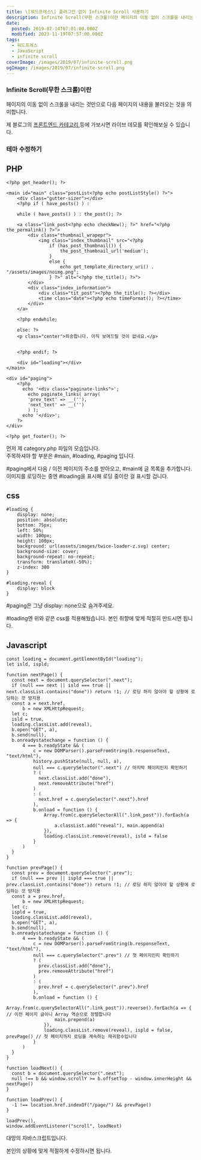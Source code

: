```yaml
---
title: \[워드프레스\] 플러그인 없이 Infinite Scroll 사용하기
description: Infinite Scroll(무한 스크롤)이란 페이지의 이동 없이 스크롤을 내리는 것만으로 다음 페이지의 내용을 불러오는 것을 의미합니다. 제 블로그의 프론트엔드 카테고리 등에 가보시면 라이브 데모를 확인해보실 수 있습니다.
date:
  posted: 2019-07-14T07:01:00.000Z
  modified: 2023-11-19T07:57:00.000Z
tags:
  - 워드프레스
  - JavaScript
  - infinite scroll
coverImage: /images/2019/07/infinite-scroll.png
ogImage: /images/2019/07/infinite-scroll.png
---
```


### Infinite Scroll(무한 스크롤)이란

페이지의 이동 없이 스크롤을 내리는 것만으로 다음 페이지의 내용을 불러오는 것을 의미합니다.

제 블로그의 [프론트엔드 카테고리 ](https://marshallku.com/frontend)등에 가보시면 라이브 데모를 확인해보실 수 있습니다.

### 테마 수정하기

## PHP

```
<?php get_header(); ?>

<main id="main" class="postList<?php echo postListStyle() ?>">
    <div class="gutter-sizer"></div>
    <?php if ( have_posts() ) : 
    
    while ( have_posts() ) : the_post(); ?>

    <a class="link_post<?php echo checkNew(); ?>" href="<?php the_permalink() ?>">
        <div class="thumbnail_wrapepr">
            <img class="index_thumbnail" src="<?php
                if (has_post_thumbnail()) {
                    the_post_thumbnail_url('medium');
                }
                else {
                    echo get_template_directory_uri() . "/assets/images/noimg.png";
                } ?>" alt="<?php the_title(); ?>">
        </div>
        <div class="index_information">
            <div class="tit_post"><?php the_title(); ?></div>
            <time class="date"><?php echo timeFormat(); ?></time>
        </div>
    </a>
    
    <?php endwhile; 
    
    else: ?>
    <p class="center">죄송합니다. 아직 보여드릴 것이 없네요.</p>
    
    
    <?php endif; ?>

    <div id="loading"></div>
</main>

<div id="paging">
    <?php
      echo '<div class="paginate-links">';
        echo paginate_links( array(
        'prev_text' => __(''),
        'next_text' => __('')
        ) );
      echo '</div>';
    ?>
</div>

<?php get_footer(); ?>

```

먼저 제 category.php 파일의 모습입니다.  
주목하셔야 할 부분은 #main, #loading, #paging 입니다.

#paging에서 다음 / 이전 페이지의 주소를 받아오고, #main에 글 목록을 추가합니다.  
이미지를 로딩하는 중엔 #loading을 표시해 로딩 중이란 걸 표시할 겁니다.

## css

```
#loading {
    display: none;
    position: absolute;
    bottom: 75px;
    left: 50%;
    width: 100px;
    height: 100px;
    background: url(assets/images/twice-loader-z.svg) center;
    background-size: cover;
    background-repeat: no-repeat;
    transform: translateX(-50%);
    z-index: 300
}

#loading.reveal {
    display: block
}

```

#paging은 그냥 display: none으로 숨겨주세요.

#loading엔 위와 같은 css를 적용해뒀습니다. 본인 취향에 맞게 적절히 만드시면 됩니다.

## Javascript

```
const loading = document.getElementById("loading");
let isld, ispld;

function nextPage() {
  const next = document.querySelector(".next");
  if (null === next || isld === true || next.classList.contains("done")) return !1; // 로딩 하지 않아야 할 상황에 로딩하는 것 방지용
  const a = next.href,
      b = new XMLHttpRequest;
  let c;
  isld = true,
  loading.classList.add(reveal),
  b.open("GET", a),
  b.send(null),
  b.onreadystatechange = function () {
      4 === b.readyState && (
          c = new DOMParser().parseFromString(b.responseText, "text/html"),
          history.pushState(null, null, a),
          null === c.querySelector(".next") // 마지막 페이지인지 확인하기
          ? (
            next.classList.add("done"),
            next.removeAttribute("href")
          )
          : (
            next.href = c.querySelector(".next").href
          ),
          b.onload = function () {
              Array.from(c.querySelectorAll(".link_post")).forEach(a => {
                  a.classList.add("reveal"), main.append(a)
              }),
              loading.classList.remove(reveal), isld = false
          }
      )
  }
}

function prevPage() {
  const prev = document.querySelector(".prev");
  if (null === prev || ispld === true || prev.classList.contains("done")) return !1; // 로딩 하지 않아야 할 상황에 로딩하는 것 방지용
  const a = prev.href,
      b = new XMLHttpRequest;
  let c;
  ispld = true,
  loading.classList.add(reveal),
  b.open("GET", a),
  b.send(null),
  b.onreadystatechange = function () {
      4 === b.readyState && (
          c = new DOMParser().parseFromString(b.responseText, "text/html"),
          null === c.querySelector(".prev") // 첫 페이지인지 확인하기
          ? (
            prev.classList.add("done"),
            prev.removeAttribute("href")
          )
          : (
            prev.href = c.querySelector(".prev").href
          ),
          b.onload = function () {
              Array.from(c.querySelectorAll(".link_post")).reverse().forEach(a => { // 이전 페이지 글이니 Array 역순으로 정렬합니다
                  main.prepend(a)
              }),
              loading.classList.remove(reveal), ispld = false, prevPage() // 첫 페이지까지 로딩을 계속하는 재귀함수입니다
          }
      )
  }
}

function loadNext() {
  const b = document.querySelector(".next");
  null !== b && window.scrollY >= b.offsetTop - window.innerHeight && nextPage()
}

function loadPrev() {
  -1 !== location.href.indexOf("/page/") && prevPage()
}

loadPrev(),
window.addEventListener("scroll", loadNext)

```

대망의 자바스크립트입니다.

본인의 상황에 맞게 적절하게 수정하시면 됩니다.